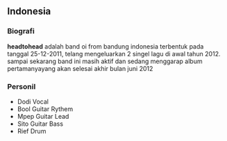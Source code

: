 ==Indonesia==
===Biografi===
'''headtohead'''
adalah band oi from bandung indonesia terbentuk pada tanggal 25-12-2011,
telang mengeluarkan 2 singel lagu di awal tahun 2012.
sampai sekarang band ini masih aktif dan sedang menggarap album pertamanyayang akan selesai akhir bulan juni 2012
===Personil===
* Dodi  Vocal
* Bool  Guitar Rythem
* Mpep  Guitar Lead
* Sito  Guitar Bass
* Rief  Drum
